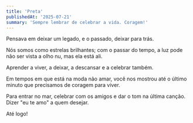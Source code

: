 ```yaml
---
title: 'Preta'
publishedAt: '2025-07-21'
summary: 'Sempre lembrar de celebrar a vida. Coragem!'
---
```




Pensava em deixar um legado,
e o passado, deixar para trás.

Nós somos como estrelas brilhantes;
com o passar do tempo,
a luz pode não ser vista a olho nu,
mas ela está ali.

Aprender a viver, a deixar, a descansar e a celebrar também.

Em tempos em que está na moda não amar, você nos mostrou até o último minuto que precisamos de coragem para viver.

Para entrar no mar,
celebrar com os amigos
e dar o tom na última canção.
Dizer "eu te amo" a quem desejar.

Até logo!